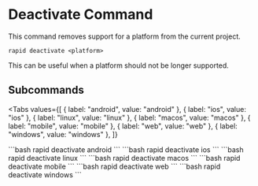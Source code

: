 # Deactivate Command

This command removes support for a platform from the current project.

```
rapid deactivate <platform>
```

This can be useful when a platform should not be longer supported.

## Subcommands

<Tabs
  values={[
    { label: "android", value: "android" },
    { label: "ios", value: "ios" },
    { label: "linux", value: "linux" },
    { label: "macos", value: "macos" },
    { label: "mobile", value: "mobile" },
    { label: "web", value: "web" },
    { label: "windows", value: "windows" },
  ]}
>
<TabItem value="android">
```bash
rapid deactivate android 
```
</TabItem>
<TabItem value="ios">
```bash
rapid deactivate ios
```
</TabItem>
<TabItem value="linux">
```bash
rapid deactivate linux
```
</TabItem>
<TabItem value="macos">
```bash
rapid deactivate macos
```
</TabItem>
<TabItem value="mobile">
```bash
rapid deactivate mobile
```
</TabItem>
<TabItem value="web">
```bash
rapid deactivate web
```
</TabItem>
<TabItem value="windows">
```bash
rapid deactivate windows
```
</TabItem>
</Tabs>
